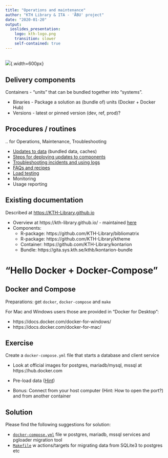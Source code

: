 ```yaml
---
title: "Operations and maintenance"
author: "KTH Library & ITA - 'ÅBU' project"
date: "2020-01-20"
output:
  ioslides_presentation: 
    logo: kth-logo.png
    transition: slower
    self-contained: true
---
```


##

![](venn.png){.width=600px}

## Delivery components

Containers - "units" that can be bundled together into "systems".

- Binaries - Package a solution as (bundle of) units (Docker + Docker Hub)
- Versions - latest or pinned version (dev, ref, prod)?

## Procedures / routines

.. for Operations, Maintenance, Troubleshooting

  - [Updates to data](https://gita.sys.kth.se/kthb/kontarion-bundle#development) (bundled data, caches)
  - [Steps for deploying updates to components](https://gita.sys.kth.se/kthb/kontarion-bundle#updating-public-data)
  - [Troubleshooting incidents and using logs](https://gita.sys.kth.se/kthb/kontarion-bundle#troubleshooting)
  - [FAQs and recipes](https://gita.sys.kth.se/kthb/kontarion-bundle#faqs)
  - [Load testing](https://gita.sys.kth.se/kthb/kontarion-bundle/tree/master/shinyload)
  - Monitoring
  - Usage reporting
  
## Existing documentation

Described at <https://KTH-Library.github.io>

- Overview at https://kth-library.github.io/ - maintained [here](https://github.com/KTH-Library/KTH-Library.github.io)
- Components:
  - R-package: https://github.com/KTH-Library/bibliomatrix
  - R-package: https://github.com/KTH-Library/ktheme
  - Container: https://github.com/KTH-Library/kontarion
  - Bundle: https://gita.sys.kth.se/kthb/kontarion-bundle
  
# "Hello Docker + Docker-Compose"


## Docker and Compose

Preparations: get `docker`, `docker-compose` and `make`

For Mac and Windows users those are provided in "Docker for Desktop":

- https://docs.docker.com/docker-for-windows/
- https://docs.docker.com/docker-for-mac/

## Exercise

Create a `docker-compose.yml` file that starts a database and client service

- Look at official images for postgres, mariadb/mysql, mssql at https://hub.docker.com

- Pre-load data ([Hint](https://stackoverflow.com/questions/29600369/starting-and-populating-a-postgres-container-in-docker#answer-36532635))
- Bonus: Connect from your host computer (Hint: How to open the port?) and from another container

## Solution

Please find the following suggestions for solution:

- [`docker-compose.yml`](docker-compose.yml) file w postgres, mariadb, mssql services and pgloader migration tool
- [`Makefile`](Makefile) w actions/targets for migrating data from SQLite3 to postgres etc

